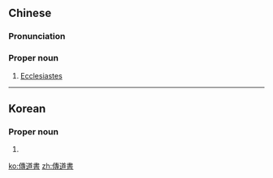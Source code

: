 {{also|传道书}}
==Chinese==
{{zh-forms|type=21|s=传道书}}
{{zh-wp|zh|yue|cdo:Diòng-dô-cṳ̆}}

===Pronunciation===
{{zh-pron
|m=Chuándàoshū
|c=cyun4 dou6 syu1
|h=pfs=Chhòn-tho-sû
|md=Diòng-dô-cṳ̆
|mn=Thoân-tō-su
|w=3zoe dau sr
|cat=pn
}}

===Proper noun===
{{zh-proper noun}}

# [[Ecclesiastes]]

{{zh-cat|Books of the Bible}}

----

==Korean==
{{ko-hanjatab}}

===Proper noun===
{{ko-proper noun|hangeul=전도서}}

# {{hanja form of|전도서|[[Ecclesiastes]]}}

[[ko:傳道書]]
[[zh:傳道書]]